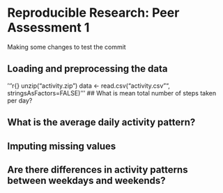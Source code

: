 # Reproducible Research: Peer Assessment 1

Making some changes to test the commit

## Loading and preprocessing the data
'''r{}
unzip("activity.zip")
data <- read.csv("activity.csv"", stringsAsFactors=FALSE)
'''
## What is mean total number of steps taken per day?



## What is the average daily activity pattern?



## Imputing missing values



## Are there differences in activity patterns between weekdays and weekends?

